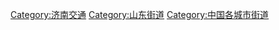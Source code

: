 [[Category:济南交通|Category:济南交通]]
[[Category:山东街道|Category:山东街道]]
[[Category:中国各城市街道|Category:中国各城市街道]]